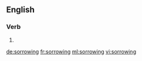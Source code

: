 ==English==

===Verb===
{{head|en}}

# {{present participle of|sorrow}}

[[de:sorrowing]]
[[fr:sorrowing]]
[[ml:sorrowing]]
[[vi:sorrowing]]